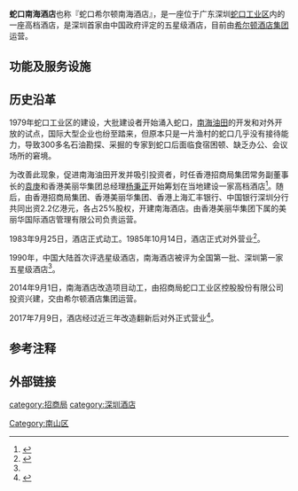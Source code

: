 {{Infobox hotel
| hotel_name         = 南海酒店<br>希尔顿南海酒店
| logo_width=150px
| image              = Shekou Nanhai Hotel.jpg
| image_width        = 
| caption = 2021年时的南海酒店外景，左侧为南海酒店旧址，现命名为南海翼，始建于1983年。右侧为2014年改造后新增酒店二期
| location           ={{PRC}}[[广东|广东]][[深圳|深圳]][[南山区|南山区]]
| opening_date       = 1985-10-14
| number_of_rooms    = 
| website = https://www.hilton.com.cn/zh-cn/hotel/shenzhen/hilton-shenzhen-shekou-SZXSSHI/index.html
}}
'''蛇口南海酒店'''也称『蛇口希尔顿南海酒店』，是一座位于广东深圳[[蛇口工业区|蛇口工业区]]内的一座高档酒店，是深圳首家由中国政府评定的五星级酒店，目前由[[希尔顿酒店集团|希尔顿酒店集团]]运营。
==功能及服务设施==

==历史沿革==
1979年蛇口工业区的建设，大批建设者开始涌入蛇口，[[南海油田|南海油田]]的开发和对外开放的试点，国际大型企业也纷至踏来，但原本只是一片渔村的蛇口几乎没有接待能力，导致300多名石油勘探、采掘的专家到蛇口后面临食宿困顿、缺乏办公、会议场所的窘境。

为改善此现象，促进南海油田开发并吸引投资者，时任香港招商局集团常务副董事长的[[袁庚|袁庚]]和香港美丽华集团总经理[[杨秉正|杨秉正]]开始筹划在当地建设一家高档酒店<ref>{{cite web|url=http://news.takungpao.com/paper/q/2017/0918/3494758.html|title=南海酒店改造：了解中国文化 尊重当地歷史|date=2017-09-01|accessdate=2021-02-15|publisher=大公网|}}</ref>。随后，由香港招商局集团、香港美丽华集团、香港上海汇丰银行、中国银行深圳分行共同出资2.2亿港元，各占25%股权，开建南海酒店。由香港美丽华集团下属的美丽华国际酒店管理有限公司负责运营。

1983年9月25日，酒店正式动工。1985年10月14日，酒店正式对外营业<ref name=“改革试管”>{{cite book|isbn=9787550728493|title=改革试管：蛇口--南海酒店|date=2020-08|accessdate=2021-03-14|publisher=海天出版社|pages=027}}</ref>。

1990年，中国大陆首次评选星级酒店，南海酒店被评为全国第一批、深圳第一家五星级酒店<ref name=“改革试管”/>。

2014年9月1日，南海酒店改造项目动工，由招商局蛇口工业区控股股份有限公司投资兴建，交由希尔顿酒店集团运营。

2017年7月9日，酒店经过近三年改造翻新后对外正式营业<ref>{{cite news|url=http://www.sznews.com/zhuanti/content/2017-07/09/content_19574818_0.htm|title=停业3年改造完成 深圳第一家五星级酒店南海酒店归来|date=2017-07-09|accessdate=2021-03-14|publisher=深圳新闻网|}}</ref>。

==参考注释==
{{reflist}}

==外部链接==

[[Category:南山区|Category:南山区]]
[[category:招商局|category:招商局]]
[[category:深圳酒店|category:深圳酒店]]